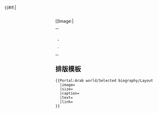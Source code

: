 {{#if:{{{image}}}|<div style="float:right;margin-right:1em">[[Image:{{{image}}}|{{{size]]</div>}}
{{{text}}}
{| class="noprint" width="100%"  border="0" style="padding: 0; margin: 0; background-color:transparent"
|-
| width="33%"| <div style="text-align:left;margin-right:10px;margin-bottom:4px;">
'''''[[{{{link}}}|更多...]]'''''
 </div >
|}<noinclude>
== 排版模板 ==
<pre>
{{Portal:Arab world/Selected biography/Layout
  |image=
  |size=
  |caption=
  |text=
  |link=
}}
</pre>
</noinclude>